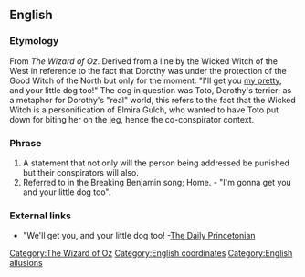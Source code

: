 ==English==
===Etymology===
From ''The Wizard of Oz''. Derived from a line by the Wicked Witch of the West in reference to the fact that Dorothy was under the protection of the Good Witch of the North but only for the moment: "I'll get you [[my pretty]], and your little dog too!" The dog in question was Toto, Dorothy's terrier; as a metaphor for Dorothy's "real" world, this refers to the fact that the Wicked Witch is a personification of Elmira Gulch, who wanted to have Toto put down for biting her on the leg, hence the co-conspirator context.

===Phrase===
{{infl|en|phrase|head=[[and]] [[your]] [[little]] [[dog]] [[too]]}}
# A statement that not only will the person being addressed be punished but their conspirators will also.
# Referred to in the Breaking Benjamin song; Home. - "I'm gonna get you and your little dog too".

===External links===
*"We'll get you, and your little dog too! -[http://www.dailyprincetonian.com/archives/2007/12/10/news/19654.shtml The Daily Princetonian]

[[Category:The Wizard of Oz]]
[[Category:English coordinates]]
[[Category:English allusions]]